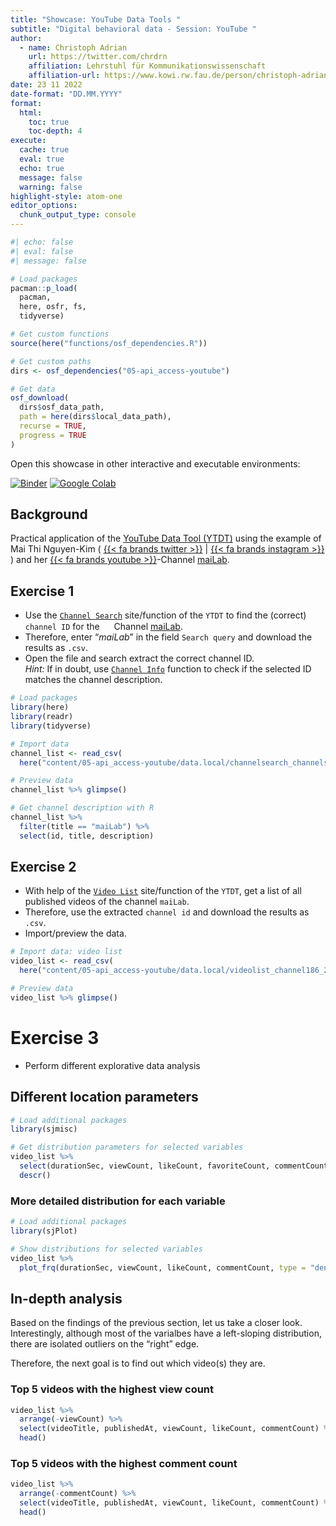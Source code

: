 ```yaml
---
title: "Showcase: YouTube Data Tools "
subtitle: "Digital behavioral data - Session: YouTube "
author: 
  - name: Christoph Adrian 
    url: https://twitter.com/chrdrn
    affiliation: Lehrstuhl für Kommunikationswissenschaft
    affiliation-url: https://www.kowi.rw.fau.de/person/christoph-adrian/
date: 23 11 2022
date-format: "DD.MM.YYYY"
format: 
  html:
    toc: true
    toc-depth: 4
execute: 
  cache: true
  eval: true
  echo: true
  message: false
  warning: false
highlight-style: atom-one
editor_options: 
  chunk_output_type: console
---
```


```r
#| echo: false
#| eval: false
#| message: false

# Load packages
pacman::p_load(
  pacman,
  here, osfr, fs, 
  tidyverse)

# Get custom functions
source(here("functions/osf_dependencies.R"))

# Get custom paths
dirs <- osf_dependencies("05-api_access-youtube")

# Get data
osf_download(
  dirs$osf_data_path,
  path = here(dirs$local_data_path),
  recurse = TRUE,
  progress = TRUE
)
```

::: callout-tip
Open this showcase in other interactive and executable environments:

[![Binder](https://mybinder.org/badge_logo.svg){alt="Binder"}](https://mybinder.org/v2/gh/chrdrn/dbd_binder/HEAD) [![Google Colab](https://colab.research.google.com/assets/colab-badge.svg){alt="Google Colab"}](https://colab.research.google.com/github/chrdrn/dbd_binder/blob/main/session_05-showcase_youtube.ipynb)
:::

## Background

Practical application of the [YouTube Data Tool (YTDT)](https://tools.digitalmethods.net/netvizz/youtube/) using the example of Mai Thi Nguyen-Kim ( [{{< fa brands twitter >}}](https://twitter.com/maithi_nk) \| [{{< fa brands instagram >}}](https://www.instagram.com/maithink/) ) and her [{{< fa brands youtube >}}](https://www.youtube.com/c/maiLab)-Channel [maiLab](https://www.youtube.com/c/maiLab).

## Exercise 1

-   Use the [`Channel Search`](https://tools.digitalmethods.net/netvizz/youtube/mod_channels_search.php) site/function of the `YTDT` to find the (correct) `channel ID` for the <img src="https://raw.githubusercontent.com/FortAwesome/Font-Awesome/6.x/svgs/brands/youtube.svg" width="15" height="15"/> Channel [maiLab](https://www.youtube.com/c/maiLab).
-   Therefore, enter "*maiLab*" in the field `Search query` and download the results as `.csv`.
-   Open the file and search extract the correct channel ID.\
    *Hint:* If in doubt, use [`Channel Info`](https://tools.digitalmethods.net/netvizz/youtube/mod_channel_info.php) function to check if the selected ID matches the channel description.

```r
# Load packages
library(here)
library(readr)
library(tidyverse)

# Import data
channel_list <- read_csv(
  here("content/05-api_access-youtube/data.local/channelsearch_channels50_2022_11_17-09_54_22.csv"))

# Preview data 
channel_list %>% glimpse()
```

```r
# Get channel description with R
channel_list %>%
  filter(title == "maiLab") %>%
  select(id, title, description)
```

## Exercise 2

-   With help of the [`Video List`](https://tools.digitalmethods.net/netvizz/youtube/mod_videos_list.php) site/function of the `YTDT`, get a list of all published videos of the channel `maiLab`.
-   Therefore, use the extracted `channel id` and download the results as `.csv`.
-   Import/preview the data.

```r
# Import data: video list
video_list <- read_csv(
  here("content/05-api_access-youtube/data.local/videolist_channel186_2022_11_17-10_20_11.csv"))

# Preview data 
video_list %>% glimpse()
```

# Exercise 3

-   Perform different explorative data analysis

## Different location parameters

```r
# Load additional packages
library(sjmisc) 

# Get distribution parameters for selected variables
video_list %>% 
  select(durationSec, viewCount, likeCount, favoriteCount, commentCount) %>% 
  descr()

```

### More detailed distribution for each variable

```r
# Load additional packages
library(sjPlot) 

# Show distributions for selected variables
video_list %>% 
  plot_frq(durationSec, viewCount, likeCount, commentCount, type = "density")
```

## In-depth analysis

Based on the findings of the previous section, let us take a closer look. Interestingly, although most of the varialbes have a left-sloping distribution, there are isolated outliers on the "right" edge.

Therefore, the next goal is to find out which video(s) they are.

### Top 5 videos with the **highest view count**

```r
video_list %>% 
  arrange(-viewCount) %>% 
  select(videoTitle, publishedAt, viewCount, likeCount, commentCount) %>% 
  head()
```

### Top 5 videos with the **highest comment count**

```r
video_list %>% 
  arrange(-commentCount) %>% 
  select(videoTitle, publishedAt, viewCount, likeCount, commentCount) %>% 
  head()
```
